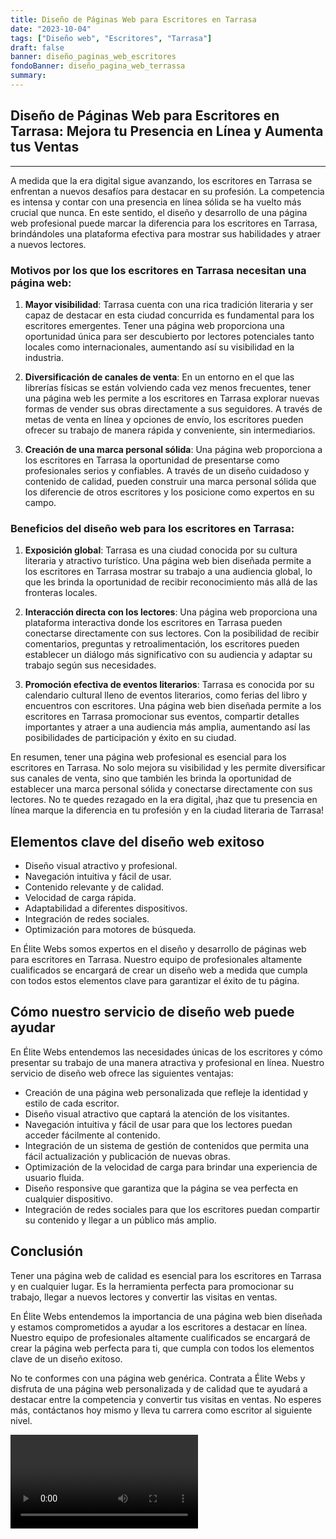 ```yaml
---
title: Diseño de Páginas Web para Escritores en Tarrasa
date: "2023-10-04"
tags: ["Diseño web", "Escritores", "Tarrasa"]
draft: false
banner: diseño_paginas_web_escritores
fondoBanner: diseño_pagina_web_terrassa
summary:
---
```



## Diseño de Páginas Web para Escritores en Tarrasa: Mejora tu Presencia en Línea y Aumenta tus Ventas

---

A medida que la era digital sigue avanzando, los escritores en Tarrasa se enfrentan a nuevos desafíos para destacar en su profesión. La competencia es intensa y contar con una presencia en línea sólida se ha vuelto más crucial que nunca. En este sentido, el diseño y desarrollo de una página web profesional puede marcar la diferencia para los escritores en Tarrasa, brindándoles una plataforma efectiva para mostrar sus habilidades y atraer a nuevos lectores.

### Motivos por los que los escritores en Tarrasa necesitan una página web:

1. **Mayor visibilidad**: Tarrasa cuenta con una rica tradición literaria y ser capaz de destacar en esta ciudad concurrida es fundamental para los escritores emergentes. Tener una página web proporciona una oportunidad única para ser descubierto por lectores potenciales tanto locales como internacionales, aumentando así su visibilidad en la industria.

2. **Diversificación de canales de venta**: En un entorno en el que las librerías físicas se están volviendo cada vez menos frecuentes, tener una página web les permite a los escritores en Tarrasa explorar nuevas formas de vender sus obras directamente a sus seguidores. A través de metas de venta en línea y opciones de envío, los escritores pueden ofrecer su trabajo de manera rápida y conveniente, sin intermediarios.

3. **Creación de una marca personal sólida**: Una página web proporciona a los escritores en Tarrasa la oportunidad de presentarse como profesionales serios y confiables. A través de un diseño cuidadoso y contenido de calidad, pueden construir una marca personal sólida que los diferencie de otros escritores y los posicione como expertos en su campo.

### Beneficios del diseño web para los escritores en Tarrasa:

1. **Exposición global**: Tarrasa es una ciudad conocida por su cultura literaria y atractivo turístico. Una página web bien diseñada permite a los escritores en Tarrasa mostrar su trabajo a una audiencia global, lo que les brinda la oportunidad de recibir reconocimiento más allá de las fronteras locales.

2. **Interacción directa con los lectores**: Una página web proporciona una plataforma interactiva donde los escritores en Tarrasa pueden conectarse directamente con sus lectores. Con la posibilidad de recibir comentarios, preguntas y retroalimentación, los escritores pueden establecer un diálogo más significativo con su audiencia y adaptar su trabajo según sus necesidades.

3. **Promoción efectiva de eventos literarios**: Tarrasa es conocida por su calendario cultural lleno de eventos literarios, como ferias del libro y encuentros con escritores. Una página web bien diseñada permite a los escritores en Tarrasa promocionar sus eventos, compartir detalles importantes y atraer a una audiencia más amplia, aumentando así las posibilidades de participación y éxito en su ciudad.

En resumen, tener una página web profesional es esencial para los escritores en Tarrasa. No solo mejora su visibilidad y les permite diversificar sus canales de venta, sino que también les brinda la oportunidad de establecer una marca personal sólida y conectarse directamente con sus lectores. No te quedes rezagado en la era digital, ¡haz que tu presencia en línea marque la diferencia en tu profesión y en la ciudad literaria de Tarrasa!

<GifSeo />

<Cta />

## Elementos clave del diseño web exitoso

- Diseño visual atractivo y profesional.
- Navegación intuitiva y fácil de usar.
- Contenido relevante y de calidad.
- Velocidad de carga rápida.
- Adaptabilidad a diferentes dispositivos.
- Integración de redes sociales.
- Optimización para motores de búsqueda.

En Élite Webs somos expertos en el diseño y desarrollo de páginas web para escritores en Tarrasa. Nuestro equipo de profesionales altamente cualificados se encargará de crear un diseño web a medida que cumpla con todos estos elementos clave para garantizar el éxito de tu página.

## Cómo nuestro servicio de diseño web puede ayudar

En Élite Webs entendemos las necesidades únicas de los escritores y cómo presentar su trabajo de una manera atractiva y profesional en línea. Nuestro servicio de diseño web ofrece las siguientes ventajas:

- Creación de una página web personalizada que refleje la identidad y estilo de cada escritor.
- Diseño visual atractivo que captará la atención de los visitantes.
- Navegación intuitiva y fácil de usar para que los lectores puedan acceder fácilmente al contenido.
- Integración de un sistema de gestión de contenidos que permita una fácil actualización y publicación de nuevas obras.
- Optimización de la velocidad de carga para brindar una experiencia de usuario fluida.
- Diseño responsive que garantiza que la página se vea perfecta en cualquier dispositivo.
- Integración de redes sociales para que los escritores puedan compartir su contenido y llegar a un público más amplio.

## Conclusión

Tener una página web de calidad es esencial para los escritores en Tarrasa y en cualquier lugar. Es la herramienta perfecta para promocionar su trabajo, llegar a nuevos lectores y convertir las visitas en ventas.

En Élite Webs entendemos la importancia de una página web bien diseñada y estamos comprometidos a ayudar a los escritores a destacar en línea. Nuestro equipo de profesionales altamente cualificados se encargará de crear la página web perfecta para ti, que cumpla con todos los elementos clave de un diseño exitoso.

No te conformes con una página web genérica. Contrata a Élite Webs y disfruta de una página web personalizada y de calidad que te ayudará a destacar entre la competencia y convertir tus visitas en ventas. No esperes más, contáctanos hoy mismo y lleva tu carrera como escritor al siguiente nivel.

<Video />

<CtaBot job="Escritores" city="Tarrasa" />

<Gmaps query="Tarrasa+españa+maps" />
